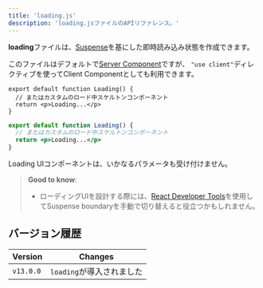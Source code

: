 ```yaml
---
title: 'loading.js'
description: 'loading.jsファイルのAPIリファレンス。'
---
```


**loading**ファイルは、[Suspense](/docs/app/building-your-application/routing/loading-ui-and-streaming)を基にした即時読み込み状態を作成できます。

このファイルはデフォルトで[Server Component](/docs/app/building-your-application/rendering/server-components)ですが、 `"use client"`ディレクティブを使ってClient Componentとしても利用できます。

```tsx filename="app/feed/loading.tsx" switcher
export default function Loading() {
  // またはカスタムのロード中スケルトンコンポーネント
  return <p>Loading...</p>
}
```

```jsx filename="app/feed/loading.js" switcher
export default function Loading() {
  // またはカスタムのロード中スケルトンコンポーネント
  return <p>Loading...</p>
}
```

Loading UIコンポーネントは、いかなるパラメータも受け付けません。

> **Good to know**:
>
> - ローディングUIを設計する際には、[React Developer Tools](https://react.dev/learn/react-developer-tools)を使用してSuspense boundaryを手動で切り替えると役立つかもしれません。

## バージョン履歴

| Version   | Changes        |
| --------- | -------------- |
| `v13.0.0` | `loading`が導入されました |
